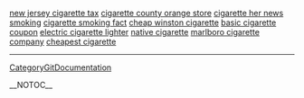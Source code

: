 <a href= http://new-jersey-cigarette-tax.lacprojet.info >new jersey cigarette tax</a>   <a href= http://cigarette-county-orange-store.lacprojet.info >cigarette county orange store</a>   <a href= http://cigarette-her-news-smoking.lacprojet.info >cigarette her news smoking</a>   <a href= http://cigarette-smoking-fact.lacprojet.info >cigarette smoking fact</a>   <a href= http://cheap-winston-cigarette.lacprojet.info >cheap winston cigarette</a>   <a href= http://basic-cigarette-coupon.lacprojet.info >basic cigarette coupon</a>   <a href= http://electric-cigarette-lighter.lacprojet.info >electric cigarette lighter</a>   <a href= http://native-cigarette.lacprojet.info >native cigarette</a>   <a href= http://marlboro-cigarette-company.lacprojet.info >marlboro cigarette company</a>   <a href= http://cheapest-cigarette.lacprojet.info >cheapest cigarette</a>
----
[[CategoryGitDocumentation]]

__NOTOC__